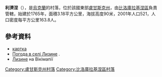 {{coord|49|31|59|N|38|50|37|E|scale:100000|display=title}}

'''利濟涅'''（{{lang-uk|Лизине}}），是[[烏克蘭|烏克蘭]]的村落，位於該國東部[[盧甘斯克州|盧甘斯克州]]，由[[比洛庫拉基涅區|比洛庫拉基涅區]]負責管轄，始建於1765年，面積3.18平方公里，海拔高度90米，2001年人口521，人口密度每平方公里163.8人。

==參考資料==
* [http://w1.c1.rada.gov.ua/pls/z7502/A005?rdat1=07.12.2010&rf7571=17940 картка]{{dead link|date=2017年11月 |bot=InternetArchiveBot |fix-attempted=yes }}
* [http://weather.in.ua/ua/lyganskaja/13295 Погода в селі Лизине] {{Wayback|url=http://weather.in.ua/ua/lyganskaja/13295 |date=20111220001713 }}.
* [http://wikimapia.org/19297111/uk/Лизине Лизине] {{Wayback|url=http://wikimapia.org/19297111/uk/%D0%9B%D0%B8%D0%B7%D0%B8%D0%BD%D0%B5 |date=20160306100250 }} на Вікімапії

{{DEFAULTSORT:Лизине}}
[[Category:盧甘斯克州村落|Category:盧甘斯克州村落]]
[[Category:比洛庫拉基涅區村落|Category:比洛庫拉基涅區村落]]


{{Luhansk-geo-stub}}
